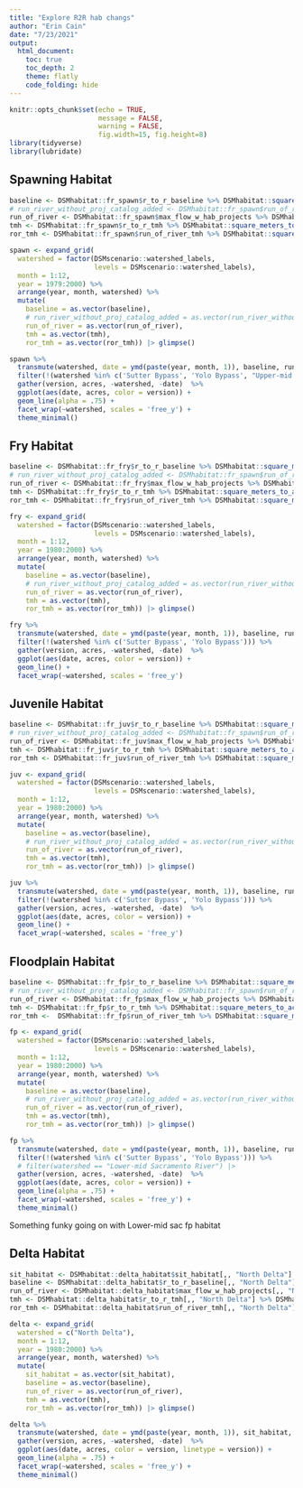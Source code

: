 ```yaml
---
title: "Explore R2R hab changs"
author: "Erin Cain"
date: "7/23/2021"
output: 
  html_document:
    toc: true
    toc_depth: 2
    theme: flatly
    code_folding: hide
---
```


```r
knitr::opts_chunk$set(echo = TRUE,
                      message = FALSE,
                      warning = FALSE,
                      fig.width=15, fig.height=8)
library(tidyverse)
library(lubridate)
```


## Spawning Habitat 
```r
baseline <- DSMhabitat::fr_spawn$r_to_r_baseline %>% DSMhabitat::square_meters_to_acres()
# run_river_without_proj_catalog_added <- DSMhabitat::fr_spawn$run_of_river %>% DSMhabitat::square_meters_to_acres()
run_of_river <- DSMhabitat::fr_spawn$max_flow_w_hab_projects %>% DSMhabitat::square_meters_to_acres()
tmh <- DSMhabitat::fr_spawn$r_to_r_tmh %>% DSMhabitat::square_meters_to_acres()
ror_tmh <- DSMhabitat::fr_spawn$run_of_river_tmh %>% DSMhabitat::square_meters_to_acres()

spawn <- expand_grid(
  watershed = factor(DSMscenario::watershed_labels, 
                     levels = DSMscenario::watershed_labels),
  month = 1:12,
  year = 1979:2000) %>% 
  arrange(year, month, watershed) %>% 
  mutate(
    baseline = as.vector(baseline),
    # run_river_without_proj_catalog_added = as.vector(run_river_without_proj_catalog_added),
    run_of_river = as.vector(run_of_river),
    tmh = as.vector(tmh), 
    ror_tmh = as.vector(ror_tmh)) |> glimpse()

spawn %>% 
  transmute(watershed, date = ymd(paste(year, month, 1)), baseline, run_of_river, tmh, ror_tmh) %>% 
  filter(!(watershed %in% c('Sutter Bypass', 'Yolo Bypass', "Upper-mid Sacramento River", "Lower-mid Sacramento River", "Lower Sacramento River", "San Joaquin River"))) %>% 
  gather(version, acres, -watershed, -date)  %>% 
  ggplot(aes(date, acres, color = version)) +
  geom_line(alpha = .75) +
  facet_wrap(~watershed, scales = 'free_y') + 
  theme_minimal()
```


  
## Fry Habitat 
```r
baseline <- DSMhabitat::fr_fry$r_to_r_baseline %>% DSMhabitat::square_meters_to_acres()
# run_river_without_proj_catalog_added <- DSMhabitat::fr_spawn$run_of_river %>% DSMhabitat::square_meters_to_acres()
run_of_river <- DSMhabitat::fr_fry$max_flow_w_hab_projects %>% DSMhabitat::square_meters_to_acres()
tmh <- DSMhabitat::fr_fry$r_to_r_tmh %>% DSMhabitat::square_meters_to_acres()
ror_tmh <- DSMhabitat::fr_fry$run_of_river_tmh %>% DSMhabitat::square_meters_to_acres()

fry <- expand_grid(
  watershed = factor(DSMscenario::watershed_labels, 
                     levels = DSMscenario::watershed_labels),
  month = 1:12,
  year = 1980:2000) %>% 
  arrange(year, month, watershed) %>% 
  mutate(
    baseline = as.vector(baseline),
    # run_river_without_proj_catalog_added = as.vector(run_river_without_proj_catalog_added),
    run_of_river = as.vector(run_of_river),
    tmh = as.vector(tmh), 
    ror_tmh = as.vector(ror_tmh)) |> glimpse()

fry %>% 
  transmute(watershed, date = ymd(paste(year, month, 1)), baseline, run_of_river, tmh, ror_tmh) %>% 
  filter(!(watershed %in% c('Sutter Bypass', 'Yolo Bypass'))) %>% 
  gather(version, acres, -watershed, -date)  %>% 
  ggplot(aes(date, acres, color = version)) +
  geom_line() +
  facet_wrap(~watershed, scales = 'free_y')
```


## Juvenile Habitat
```r
baseline <- DSMhabitat::fr_juv$r_to_r_baseline %>% DSMhabitat::square_meters_to_acres()
# run_river_without_proj_catalog_added <- DSMhabitat::fr_spawn$run_of_river %>% DSMhabitat::square_meters_to_acres()
run_of_river <- DSMhabitat::fr_juv$max_flow_w_hab_projects %>% DSMhabitat::square_meters_to_acres()
tmh <- DSMhabitat::fr_juv$r_to_r_tmh %>% DSMhabitat::square_meters_to_acres()
ror_tmh <- DSMhabitat::fr_juv$run_of_river_tmh %>% DSMhabitat::square_meters_to_acres()

juv <- expand_grid(
  watershed = factor(DSMscenario::watershed_labels, 
                     levels = DSMscenario::watershed_labels),
  month = 1:12,
  year = 1980:2000) %>% 
  arrange(year, month, watershed) %>% 
  mutate(
    baseline = as.vector(baseline),
    # run_river_without_proj_catalog_added = as.vector(run_river_without_proj_catalog_added),
    run_of_river = as.vector(run_of_river),
    tmh = as.vector(tmh), 
    ror_tmh = as.vector(ror_tmh)) |> glimpse()

juv %>% 
  transmute(watershed, date = ymd(paste(year, month, 1)), baseline, run_of_river, tmh, ror_tmh) %>% 
  filter(!(watershed %in% c('Sutter Bypass', 'Yolo Bypass'))) %>% 
  gather(version, acres, -watershed, -date)  %>% 
  ggplot(aes(date, acres, color = version)) +
  geom_line() +
  facet_wrap(~watershed, scales = 'free_y')
```



## Floodplain Habitat 
```r
baseline <- DSMhabitat::fr_fp$r_to_r_baseline %>% DSMhabitat::square_meters_to_acres()
# run_river_without_proj_catalog_added <- DSMhabitat::fr_spawn$run_of_river %>% DSMhabitat::square_meters_to_acres()
run_of_river <- DSMhabitat::fr_fp$max_flow_w_hab_projects %>% DSMhabitat::square_meters_to_acres()
tmh <- DSMhabitat::fr_fp$r_to_r_tmh %>% DSMhabitat::square_meters_to_acres()
ror_tmh <-  DSMhabitat::fr_fp$run_of_river_tmh %>% DSMhabitat::square_meters_to_acres()

fp <- expand_grid(
  watershed = factor(DSMscenario::watershed_labels, 
                     levels = DSMscenario::watershed_labels),
  month = 1:12,
  year = 1980:2000) %>% 
  arrange(year, month, watershed) %>% 
  mutate(
    baseline = as.vector(baseline),
    # run_river_without_proj_catalog_added = as.vector(run_river_without_proj_catalog_added),
    run_of_river = as.vector(run_of_river),
    tmh = as.vector(tmh), 
    ror_tmh = as.vector(ror_tmh)) |> glimpse()

fp %>% 
  transmute(watershed, date = ymd(paste(year, month, 1)), baseline, run_of_river, tmh, ror_tmh) %>% 
  filter(!(watershed %in% c('Sutter Bypass', 'Yolo Bypass'))) %>% 
  # filter(watershed == "Lower-mid Sacramento River") |> 
  gather(version, acres, -watershed, -date)  %>% 
  ggplot(aes(date, acres, color = version)) +
  geom_line(alpha = .75) +
  facet_wrap(~watershed, scales = 'free_y') + 
  theme_minimal()
```

Something funky going on with Lower-mid sac fp habitat


## Delta Habitat 
```r
sit_habitat <- DSMhabitat::delta_habitat$sit_habitat[,, "North Delta"] %>% DSMhabitat::square_meters_to_acres()
baseline <- DSMhabitat::delta_habitat$r_to_r_baseline[,, "North Delta"] %>% DSMhabitat::square_meters_to_acres()
run_of_river <- DSMhabitat::delta_habitat$max_flow_w_hab_projects[,, "North Delta"] %>% DSMhabitat::square_meters_to_acres()
tmh <- DSMhabitat::delta_habitat$r_to_r_tmh[,, "North Delta"] %>% DSMhabitat::square_meters_to_acres()
ror_tmh <- DSMhabitat::delta_habitat$run_of_river_tmh[,, "North Delta"] %>% DSMhabitat::square_meters_to_acres()

delta <- expand_grid(
  watershed = c("North Delta"),
  month = 1:12,
  year = 1980:2000) %>% 
  arrange(year, month, watershed) %>% 
  mutate(
    sit_habitat = as.vector(sit_habitat),
    baseline = as.vector(baseline),
    run_of_river = as.vector(run_of_river),
    tmh = as.vector(tmh), 
    ror_tmh = as.vector(ror_tmh)) |> glimpse()

delta %>% 
  transmute(watershed, date = ymd(paste(year, month, 1)), sit_habitat, baseline, run_of_river, tmh, ror_tmh) %>% 
  gather(version, acres, -watershed, -date)  %>% 
  ggplot(aes(date, acres, color = version, linetype = version)) +
  geom_line(alpha = .75) +
  facet_wrap(~watershed, scales = 'free_y') + 
  theme_minimal()
```